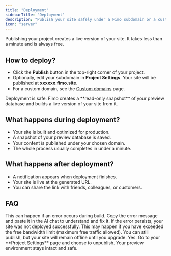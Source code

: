 ```yaml
---
title: "Deployment"
sidebarTitle: "Deployment"
description: "Publish your site safely under a Fimo subdomain or a custom domain."
icon: "server"
---
```


Publishing your project creates a live version of your site. It takes less than a minute and is always free.

## How to deploy?

- Click the **Publish** button in the top-right corner of your project.  
- Optionally, edit your subdomain in **Project Settings**. Your site will be published at **xxxxxx.fimo.site**.  
- For a custom domain, see the [Custom domains](/publish/custom-domains) page.  

<Note>
Deployment is safe. Fimo creates a **read-only snapshot** of your preview database and builds a live version of your site from it.
</Note>

## What happens during deployment?

- Your site is built and optimized for production.  
- A snapshot of your preview database is saved.  
- Your content is published under your chosen domain.  
- The whole process usually completes in under a minute.  

## What happens after deployment?

- A notification appears when deployment finishes.  
- Your site is live at the generated URL.  
- You can share the link with friends, colleagues, or customers.  

## FAQ

<AccordionGroup>
  <Accordion title="Why did my website fail to deploy?" icon="circle-question">
    This can happen if an error occurs during build. Copy the error message and paste it in the AI chat to understand and fix it.  
    If the error persists, your site was not deployed successfully.
  </Accordion>
  <Accordion title="Why is my site not live after deployment?" icon="circle-question">
    This may happen if you have exceeded the free bandwidth limit (maximum free traffic allowed).  
    You can still publish, but your site will remain offline until you upgrade.
  </Accordion>
  <Accordion title="Can I unpublish my site?" icon="circle-question">
    Yes. Go to your **Project Settings** page and choose to unpublish.  
    Your preview environment stays intact and safe.
  </Accordion>
</AccordionGroup>

